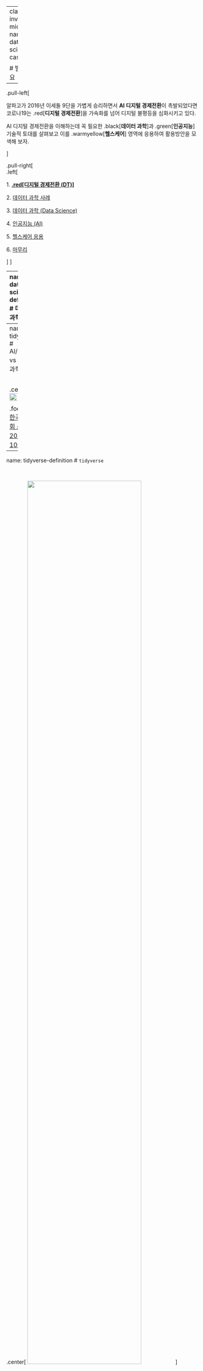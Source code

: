 
---
class: inverse, middle
name: data-science-case

# 발표 개요

----

.pull-left[

알파고가 2016년 이세돌 9단을 가볍게 승리하면서 **AI 디지털 경제전환**이 촉발되었다면
코로나19는 .red[**디지털 경제전환**]을 가속화를 넘어 디지털 불평등을 심화시키고 있다.

AI 디지털 경제전환을 이해하는데 꼭 필요한 .black[**데이터 과학**]과 .green[**인공지능**] 기술적 토대를 살펴보고 이를 .warmyellow[**헬스케어**] 영역에 응용하여 활용방안을 모색해 보자. 

]
 
.pull-right[   
.left[

1\. **[.red[디지털 경제전환 (DT)]](#digital-transformation)**

2\. [데이터 과학 사례](#digital-data-science-case-study)

3\. [데이터 과학 (Data Science)](#data-science)

4\. [인공지능 (AI)](#digital-ai)

5\. [헬스케어 응용](#digital-healthcare)

6\. [마무리](#digital-goodbye)

]
] <!--end of right-column-->



---
name: data-science-definition
# 데이터 과학

데이터 사이언스(Data Science)는 데이터를 다루는 과학이다. 따라서 자연법칙을 다루는 자연과학과 맥이 닿아있다.
자연법칙을 측정하여 데이터프레임(`DataFrame`)으로 나타내면 **변수(Variable)**, **관측점(Observation)**, **값(Value)**으로 표현된다.

<img src="fig/data-science-overview.png" alt="데이터 사이언스 개요" width="100%" />


.footnote[
[Google Search - "데이터 과학"](https://www.google.com/search?q=%EB%8D%B0%EC%9D%B4%ED%84%B0+%EA%B3%BC%ED%95%99)
]

---
name: tidyverse
# AI/ML/DL vs 데이터 과학

<br>

.center[
<img src="fig/tidyvese_os.png" width="77%" />
]


.footnote[
[한국통계학회 소식지 2019년 10월호 ](https://statkclee.github.io/ds-authoring/ds-stat-tidyverse.html)
]

---
name: tidyverse-definition
# `tidyverse`

<br>

.center[
<img src="fig/maso_tidyverse.png" width="77%" />
]


.pull-left[

- 기존 자료구조를 재사용
- 파이프 연산자로 간단한 함수를 조합
- 함수형 프로그래밍을 적극 사용
- 기계가 아닌 인간을 위한 설계

]

.pull-right[
 
- Reuse existing data structures.
- Compose simple functions with the pipe.
- Embrace functional programming.
- Design for humans.

]


---
name: y-fx
# 30년의 변화를 그림으로 표현

.center[
<img src="fig/intree-xy-f.png" alt="XY" width="77%" />
]


.footnote[
[이광춘(2019-01-26), "Data Scientist 가 바라본 제조업의 발전 전략 및 방안", Intree 4.0 World Forum](https://statkclee.github.io/ds-authoring/intree-seminar-2019-01.html)
]

---
name: data-science-graph
## Big Data/AI/ML/Data Science

<br> 

.pull-left[
### Google Trends: 미국

![](fig/google-trends-comparison-us-1.png)
]

.pull-right[
### Google Trends: 대한민국

![](fig/google-trends-comparison-kr-1.png)
]

.footnote[
[이광춘 (2020-07-21), "기업운영혁신을 위한 데이터 과학: 기업의 활용방안", 포항산업과학연구원(RIST)](https://statkclee.github.io/ds-authoring/ds-rist.html)
]

---
name: data-science-resource
# 데이터 경제와 산업

.pull-left[
### 데이터 자원

![](fig/economist-bigdata-oil.png)
]

.pull-right[
### 파이프라인

![](fig/data-economy-industry.png)
]

.footnote[
[이광춘 (2020-07-21), "기업운영혁신을 위한 데이터 과학: 기업의 활용방안", 포항산업과학연구원(RIST)](https://statkclee.github.io/ds-authoring/ds-rist.html)
]

---
name: data-sciece-value
## 가치

<small>
<ul>
  <li>기술 분석(Descriptive Analytics): 무슨 일이 있었나? (What happened?)</li>
  <li>진단 분석(Diagnostic Analytics): 왜 일어났나? (Why did it happen?)</li>
  <li>예측 분석(Predictive Analytics): 무슨 일이 일어날까? (What will happen?)</li>
  <li>처방 분석(Prescriptive Analytics): 어떻게 그런 일을 일으킬까? (How can we make it happen?)</li>
</ul>
</small>

.center[
<img src="fig/ds-gartner.png" width = "80%" />
]


---
name: data-sciece-cost
# 패러다임의 변화

.pull-left[
### 비용

![](fig/data-science-cost.png)
]

.pull-right[
### 자동화 

![](fig/automated-machine-learning.png)
]


